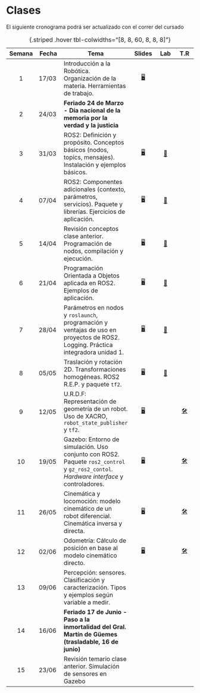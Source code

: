 # Clases

::: {.callout-note title=""}
El siguiente cronograma podrá ser actualizado con el correr del cursado 
:::

| Semana | Fecha | Tema | Slides | [Lab]{title="Laboratorio"} | [T.R]{title="Taller de resolución"}  |
|:------:|--------|--------|:------:|:------:|:------:|
|1 | 17/03 | Introducción a la Robótica. Organización de la materia. Herramientas de trabajo. | [🖥️](/clases/01 "Slides"){aria-label="Clase 1 slides"} |
|2  | 24/03 | **Feriado 24 de Marzo - Día nacional de la memoria por la verdad y la justicia** | |
|3  | 31/03 | ROS2: Definición y propósito. Conceptos básicos (nodos, topics, mensajes). Instalación y ejemplos básicos. | [🖥️](/clases/02 "Slides"){aria-label="Clase 2 slides"} | [🧪](/clases/02/lab.html "Lab"){aria-label="Clase 2 lab"}
|4  | 07/04 | ROS2: Componentes adicionales (contexto, parámetros, servicios). Paquete y librerías. Ejercicios de aplicación. | [🖥️](/clases/03 "Slides"){aria-label="Clase 3 slides"} | [🧪](/clases/03/lab.html "Lab"){aria-label="Clase 3 lab"}
|5  | 14/04 | Revisión conceptos clase anterior. Programación de nodos, compilación y ejecución. | [🖥️](/clases/04 "Slides"){aria-label="Clase 4 slides"} | [🧪](/clases/04/lab.html "Lab"){aria-label="Clase 4 lab"}
|6  | 21/04 | Programación Orientada a Objetos aplicada en ROS2. Ejemplos de aplicación. | [🖥️](/clases/05 "Slides"){aria-label="Clase 5 slides"} | [🧪](/clases/05/lab.html "Lab"){aria-label="Clase 5 lab"}
|7  | 28/04 | Parámetros en nodos y `roslaunch`, programación y ventajas de uso en proyectos de ROS2. Logging. Práctica integradora unidad 1.  | [🖥️](/clases/06 "Slides"){aria-label="Clase 6 slides"} | [🧪](/clases/06/lab.html "Lab"){aria-label="Clase 6 lab"}
|8  | 05/05 | Traslación y rotación 2D. Transformaciones homogéneas. ROS2 R.E.P. y paquete `tf2`. | [🖥️](/clases/07 "Slides"){aria-label="Clase 7 slides"} | [🧪](/clases/07/lab.html "Lab"){aria-label="Clase 7 lab"}
|9  | 12/05 | U.R.D.F: Representación de geometría de un robot. Uso de XACRO, `robot_state_publisher` y `tf2`. | [🖥️](/clases/08 "Slides"){aria-label="Clase 8 slides"} | | [🛠️](/clases/08/tres.html "Taller de resolución"){aria-label="Clase 8 t.r."}
|10 | 19/05 | Gazebo: Entorno de simulación. Uso conjunto con ROS2. Paquete `ros2_control` y `gz_ros2_contol`. *Hardware interface* y controladores. | [🖥️](/clases/09 "Slides"){aria-label="Clase 9 slides"} | | [🛠️](/clases/09/tres.html "Taller de resolución"){aria-label="Clase 9 t.r."}
|11 | 26/05 | Cinemática y locomoción: modelo cinemático de un robot diferencial. Cinemática inversa y directa. | [🖥️](/clases/10 "Slides"){aria-label="Clase 10 slides"} | | [🛠️](/clases/10/tres.html "Taller de resolución"){aria-label="Clase 10 t.r."}
|12 | 02/06 | Odometría: Cálculo de posición en base al modelo cinemático directo. | [🖥️](/clases/11 "Slides"){aria-label="Clase 11 slides"} | | [🛠️](/clases/11/tres.html "Taller de resolución"){aria-label="Clase 11 t.r."}
|13 | 09/06 | Percepción: sensores. Clasificación y caracterización. Tipos y ejemplos según variable a medir. | |
|14 | 16/06 | **Feriado 17 de Junio - Paso a la inmortalidad del Gral. Martín de Güemes (trasladable, 16 de junio)** | |
|15 | 23/06 | Revisión temario clase anterior. Simulación de sensores en Gazebo | | 

: {.striped .hover tbl-colwidths="[8, 8, 60, 8, 8, 8]"}